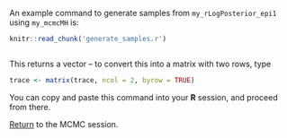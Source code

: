 An example command to generate samples from `my_rLogPosterior_epi1` using `my_mcmcMH` is:

```r
knitr::read_chunk('generate_samples.r')
```

```r
```

This returns a vector -- to convert this into a matrix with two rows, type

```r
trace <- matrix(trace, ncol = 2, byrow = TRUE)
```

You can copy and paste this command into your **R** session, and proceed from there.

[Return](mcmc.html#sampling-from-a-posterior-distribution) to the MCMC session.
